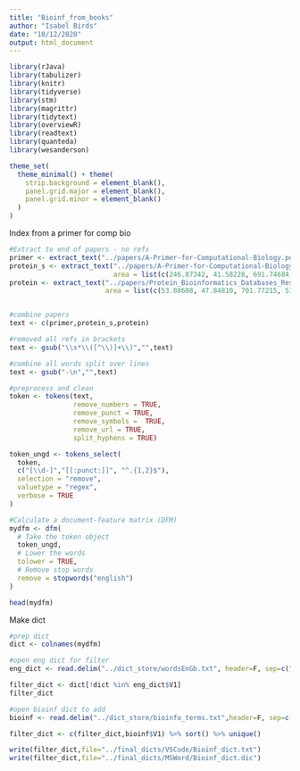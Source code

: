 ```yaml
---
title: "Bioinf_from_books"
author: "Isabel Birds"
date: "10/12/2020"
output: html_document
---
```


```r
library(rJava)
library(tabulizer)
library(knitr)
library(tidyverse)
library(stm)
library(magrittr)
library(tidytext)
library(overviewR)
library(readtext)
library(quanteda)
library(wesanderson)

theme_set(
  theme_minimal() + theme(
    strip.background = element_blank(),
    panel.grid.major = element_blank(),
    panel.grid.minor = element_blank()
  )
)
```

Index from a primer for comp bio

```r
#Extract to end of papers - no refs
primer <- extract_text("../papers/A-Primer-for-Computational-Biology.pdf", pages = c(425:436))
protein_s <- extract_text("../papers/A-Primer-for-Computational-Biology.pdf",pages = 1,
                          area = list(c(246.87342, 41.58228, 691.74684, 527.81013)))
protein <- extract_text("../papers/Protein_Bioinformatics_Databases_Resources.pdf", pages = c(2:17), 
                        area = list(c(53.88608, 47.84810, 701.77215, 531.56962)))


#combine papers
text <- c(primer,protein_s,protein)

#removed all refs in brackets
text <- gsub("\\s*\\([^\\)]+\\)","",text)

#combine all words split over lines
text <- gsub("-\n","",text)

#preprocess and clean
token <- tokens(text, 
                remove_numbers = TRUE, 
                remove_punct = TRUE, 
                remove_symbols =  TRUE,
                remove_url = TRUE, 
                split_hyphens = TRUE)

token_ungd <- tokens_select(
  token,
  c("[\\d-]","[[:punct:]]", "^.{1,2}$"),
  selection = "remove",
  valuetype = "regex",
  verbose = TRUE
)

#Calculate a document-feature matrix (DFM)
mydfm <- dfm(
  # Take the token object
  token_ungd,
  # Lower the words
  tolower = TRUE,
  # Remove stop words
  remove = stopwords("english")
)

head(mydfm)

```

Make dict 
```r

#prep dict
dict <- colnames(mydfm)

#open eng dict for filter
eng_dict <- read.delim("../dict_store/wordsEnGb.txt", header=F, sep=c("\n"," ","\t",""))

filter_dict <- dict[!dict %in% eng_dict$V1]
filter_dict

#open bioinf dict to add
bioinf <- read.delim("../dict_store/bioinfo_terms.txt",header=F, sep=c("\n"," ","\t",""))

filter_dict <- c(filter_dict,bioinf$V1) %>% sort() %>% unique()

write(filter_dict,file="../final_dicts/VSCode/Bioinf_dict.txt")
write(filter_dict,file="../final_dicts/MSWord/Bioinf_dict.dic")

```
